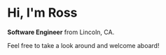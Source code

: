 # Hi, I'm Ross

**Software Engineer** from Lincoln, CA.

Feel free to take a look around and welcome aboard!
